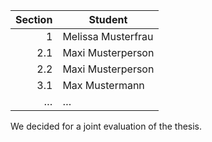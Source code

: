 
| Section | Student            |
|--------:|--------------------|
|       1 | Melissa Musterfrau |
|     2.1 | Maxi Musterperson  |
|     2.2 | Maxi Musterperson  |
|     3.1 | Max Mustermann     |
|     ... | ...                |


We decided for a joint evaluation of the thesis.
